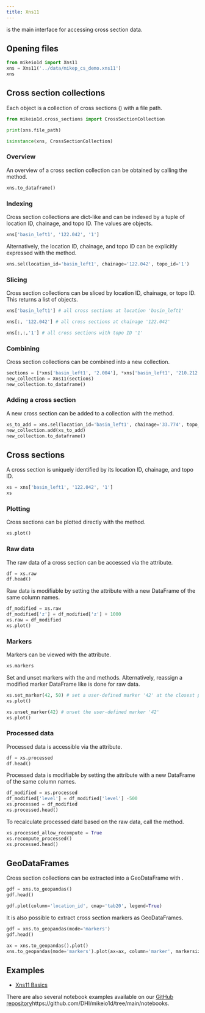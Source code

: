 ```yaml
---
title: Xns11
---
```


[](`~mikeio1d.Xns11`) is the main interface for accessing cross section data.

## Opening files
```python
from mikeio1d import Xns11
xns = Xns11('../data/mikep_cs_demo.xns11')
xns
```

## Cross section collections
Each [](`~mikeio1d.Xns11`) object is a collection of cross sections ([](`~mikeio1d.cross_sections.CrossSectionCollection`)) with a file path.
```python
from mikeio1d.cross_sections import CrossSectionCollection

print(xns.file_path)

isinstance(xns, CrossSectionCollection)
```

### Overview
An overview of a cross section collection can be obtained by calling the [](`~mikeio1d.Xns11.to_dataframe`) method.
```python
xns.to_dataframe()
```

### Indexing
Cross section collections are dict-like and can be indexed by a tuple of location ID, chainage, and topo ID. The values are [](`~mikeio1d.cross_sections.CrossSection`) objects.

```python
xns['basin_left1', '122.042', '1']
```
Alternatively, the location ID, chainage, and topo ID can be explicitly expressed with the [](`~mikeio1d.Xns11.sel`) method.
```python
xns.sel(location_id='basin_left1', chainage='122.042', topo_id='1')
```

### Slicing

Cross section collections can be sliced by location ID, chainage, or topo ID. This returns a list of [](`~mikeio1d.cross_sections.CrossSection`) objects.

```python
xns['basin_left1'] # all cross sections at location 'basin_left1'
```

```python
xns[:, '122.042'] # all cross sections at chainage '122.042'
```

```python
xns[:,:,'1'] # all cross sections with topo ID '1'
```

### Combining
Cross section collections can be combined into a new collection.
```python
sections = [*xns['basin_left1', '2.004'], *xns['basin_left1', '210.212']]
new_collection = Xns11(sections)
new_collection.to_dataframe()
```

### Adding a cross section
A new cross section can be added to a collection with the [](`~mikeio1d.Xns11.add`) method.
```python
xs_to_add = xns.sel(location_id='basin_left1', chainage='33.774', topo_id='1')
new_collection.add(xs_to_add)
new_collection.to_dataframe()
```

## Cross sections
A cross section is uniquely identified by its location ID, chainage, and topo ID.
```python
xs = xns['basin_left1', '122.042', '1']
xs
```

### Plotting
Cross sections can be plotted directly with the [](`~mikeio1d.cross_sections.CrossSection.plot`) method.
```python
xs.plot()
```

### Raw data
The raw data of a cross section can be accessed via the [](`~mikeio1d.cross_sections.CrossSection.raw`) attribute.
```python
df = xs.raw
df.head()
```

Raw data is modifiable by setting the [](`~mikeio1d.cross_sections.CrossSection.raw`) attribute with a new DataFrame of the same column names.
```python
df_modified = xs.raw
df_modified['z'] = df_modified['z'] + 1000
xs.raw = df_modified
xs.plot()
```

### Markers
Markers can be viewed with the [](`~mikeio1d.cross_sections.CrossSection.markers`) attribute.
```python
xs.markers
```

Set and unset markers with the [](`~mikeio1d.cross_sections.CrossSection.set_marker`) and [](`~mikeio1d.cross_sections.CrossSection.unset_marker`) methods. Alternatively, reassign a modified marker DataFrame like is done for raw data.
```python
xs.set_marker(42, 50) # set a user-defined marker '42' at the closest point to x=50
xs.plot()
```

```python
xs.unset_marker(42) # unset the user-defined marker '42'
xs.plot()
```

### Processed data
Processed data is accessible via the [](`~mikeio1d.cross_sections.CrossSection.processed`) attribute.
```python
df = xs.processed
df.head()
```

Processed data is modifiable by setting the [](`~mikeio1d.cross_sections.CrossSection.processed`) attribute with a new DataFrame of the same column names.
```python
df_modified = xs.processed
df_modified['level'] = df_modified['level'] -500
xs.processed = df_modified
xs.processed.head()
```
To recalculate processed datd based on the raw data, call the [](`~mikeio1d.cross_sections.CrossSection.recompute_processed`) method.
```python
xs.processed_allow_recompute = True
xs.recompute_processed()
xs.processed.head()
```

## GeoDataFrames

Cross section collections can be extracted into a GeoDataFrame with [](`~mikeio1d.Xns11.to_geopandas`).
```python
gdf = xns.to_geopandas()
gdf.head()
```

```python
gdf.plot(column='location_id', cmap='tab20', legend=True)
```
It is also possible to extract cross section markers as GeoDataFrames.

```python
gdf = xns.to_geopandas(mode='markers')
gdf.head()
```

```python
ax = xns.to_geopandas().plot()
xns.to_geopandas(mode='markers').plot(ax=ax, column='marker', markersize=9, legend=True)
```

## Examples

- [Xns11 Basics](../examples/xns11_basic.qmd)

::: callout-tip
There are also several notebook examples available on our [GitHub repository]()https://github.com/DHI/mikeio1d/tree/main/notebooks.
:::